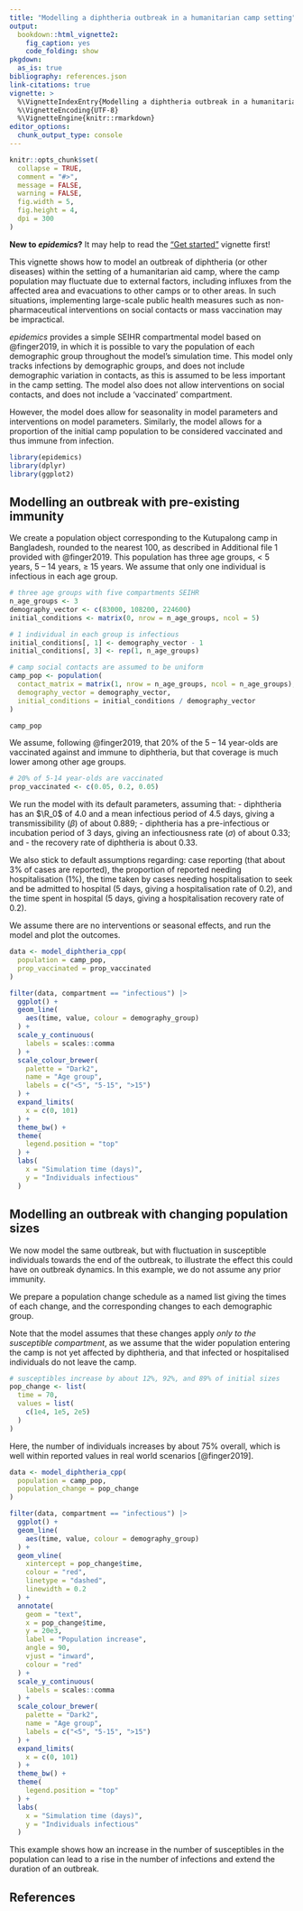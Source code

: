 ```yaml
---
title: "Modelling a diphtheria outbreak in a humanitarian camp setting"
output:
  bookdown::html_vignette2:
    fig_caption: yes
    code_folding: show
pkgdown:
  as_is: true
bibliography: references.json
link-citations: true
vignette: >
  %\VignetteIndexEntry{Modelling a diphtheria outbreak in a humanitarian camp setting}
  %\VignetteEncoding{UTF-8}
  %\VignetteEngine{knitr::rmarkdown}
editor_options: 
  chunk_output_type: console
---
```


```r
knitr::opts_chunk$set(
  collapse = TRUE,
  comment = "#>",
  message = FALSE,
  warning = FALSE,
  fig.width = 5,
  fig.height = 4,
  dpi = 300
)
```

::: {.alert .alert-warning}
**New to _epidemics_?** It may help to read the ["Get started"](epidemics.html) vignette first!
:::

This vignette shows how to model an outbreak of diphtheria (or other diseases) within the setting of a humanitarian aid camp, where the camp population may fluctuate due to external factors, including influxes from the affected area and evacuations to other camps or to other areas.
In such situations, implementing large-scale public health measures such as non-pharmaceutical interventions on social contacts or mass vaccination may be impractical.

_epidemics_ provides a simple SEIHR compartmental model based on @finger2019, in which it is possible to vary the population of each demographic group throughout the model's simulation time.
This model only tracks infections by demographic groups, and does not include demographic variation in contacts, as this is assumed to be less important in the camp setting.
The model also does not allow interventions on social contacts, and does not include a 'vaccinated' compartment.

However, the model does allow for seasonality in model parameters and interventions on model parameters.
Similarly, the model allows for a proportion of the initial camp population to be considered vaccinated and thus immune from infection.

```r
library(epidemics)
library(dplyr)
library(ggplot2)
```

## Modelling an outbreak with pre-existing immunity

We create a population object corresponding to the Kutupalong camp in Bangladesh, rounded to the nearest 100, as described in Additional file 1 provided with @finger2019.
This population has three age groups, < 5 years, 5 -- 14 years, $\geq$ 15 years.
We assume that only one individual is infectious in each age group.

```r
# three age groups with five compartments SEIHR
n_age_groups <- 3
demography_vector <- c(83000, 108200, 224600)
initial_conditions <- matrix(0, nrow = n_age_groups, ncol = 5)

# 1 individual in each group is infectious
initial_conditions[, 1] <- demography_vector - 1
initial_conditions[, 3] <- rep(1, n_age_groups)

# camp social contacts are assumed to be uniform
camp_pop <- population(
  contact_matrix = matrix(1, nrow = n_age_groups, ncol = n_age_groups),
  demography_vector = demography_vector,
  initial_conditions = initial_conditions / demography_vector
)

camp_pop
```

We assume, following @finger2019, that 20% of the 5 -- 14 year-olds are vaccinated against and immune to diphtheria, but that coverage is much lower among other age groups.

```r
# 20% of 5-14 year-olds are vaccinated
prop_vaccinated <- c(0.05, 0.2, 0.05)
```

We run the model with its default parameters, assuming that:
- diphtheria has an $\R_0$ of 4.0 and a mean infectious period of 4.5 days, giving a transmissibility ($\beta$) of about 0.889;
- diphtheria has a pre-infectious or incubation period of 3 days, giving an infectiousness rate ($\sigma$) of about 0.33; and
- the recovery rate of diphtheria is about 0.33.

We also stick to default assumptions regarding: case reporting (that about 3% of cases are reported), the proportion of reported needing hospitalisation (1%), the time taken by cases needing hospitalisation to seek and be admitted to hospital (5 days, giving a hospitalisation rate of 0.2), and the time spent in hospital (5 days, giving a hospitalisation recovery rate of 0.2).

We assume there are no interventions or seasonal effects, and run the model and plot the outcomes.

```r
data <- model_diphtheria_cpp(
  population = camp_pop,
  prop_vaccinated = prop_vaccinated
)
```

```r
filter(data, compartment == "infectious") |>
  ggplot() +
  geom_line(
    aes(time, value, colour = demography_group)
  ) +
  scale_y_continuous(
    labels = scales::comma
  ) +
  scale_colour_brewer(
    palette = "Dark2",
    name = "Age group",
    labels = c("<5", "5-15", ">15")
  ) +
  expand_limits(
    x = c(0, 101)
  ) +
  theme_bw() +
  theme(
    legend.position = "top"
  ) +
  labs(
    x = "Simulation time (days)",
    y = "Individuals infectious"
  )
```

## Modelling an outbreak with changing population sizes

We now model the same outbreak, but with fluctuation in susceptible individuals towards the end of the outbreak, to illustrate the effect this could have on outbreak dynamics.
In this example, we do not assume any prior immunity.

We prepare a population change schedule as a named list giving the times of each change, and the corresponding changes to each demographic group.

Note that the model assumes that these changes apply _only to the susceptible compartment_, as we assume that the wider population entering the camp is not yet affected by diphtheria, and that infected or hospitalised individuals do not leave the camp.

```r
# susceptibles increase by about 12%, 92%, and 89% of initial sizes
pop_change <- list(
  time = 70,
  values = list(
    c(1e4, 1e5, 2e5)
  )
)
```

Here, the number of individuals increases by about 75% overall, which is well within reported values in real world scenarios [@finger2019].

```r
data <- model_diphtheria_cpp(
  population = camp_pop,
  population_change = pop_change
)
```

```r
filter(data, compartment == "infectious") |>
  ggplot() +
  geom_line(
    aes(time, value, colour = demography_group)
  ) +
  geom_vline(
    xintercept = pop_change$time,
    colour = "red",
    linetype = "dashed",
    linewidth = 0.2
  ) +
  annotate(
    geom = "text",
    x = pop_change$time,
    y = 20e3,
    label = "Population increase",
    angle = 90,
    vjust = "inward",
    colour = "red"
  ) +
  scale_y_continuous(
    labels = scales::comma
  ) +
  scale_colour_brewer(
    palette = "Dark2",
    name = "Age group",
    labels = c("<5", "5-15", ">15")
  ) +
  expand_limits(
    x = c(0, 101)
  ) +
  theme_bw() +
  theme(
    legend.position = "top"
  ) +
  labs(
    x = "Simulation time (days)",
    y = "Individuals infectious"
  )
```

This example shows how an increase in the number of susceptibles in the population can lead to a rise in the number of infections and extend the duration of an outbreak.

## References
